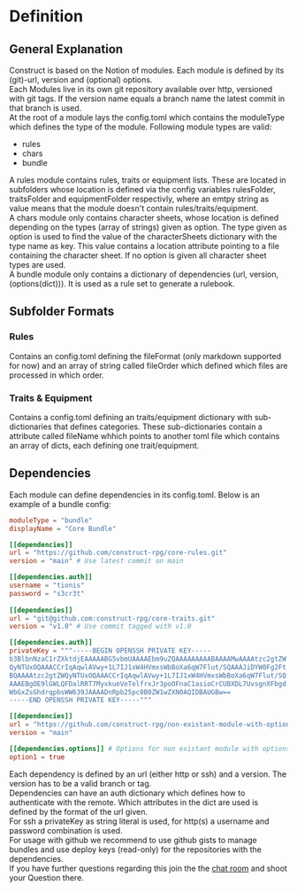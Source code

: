 # Definition

## General Explanation
Construct is based on the Notion of modules. Each module is defined by its (git)-url, version and (optional) options.  
Each Modules live in its own git repository available over http, versioned with git tags. If the version name equals a branch name the latest commit in that branch is used.  
At the root of a module lays the config.toml which contains the moduleType which defines the type of the module. Following module types are valid:

- rules
- chars
- bundle


A rules module contains rules, traits or equipment lists. These are located in subfolders whose location is defined via the config variables rulesFolder, traitsFolder and equipmentFolder respectivly, where an emtpy string as value means that the module doesn't contain rules/traits/equipment.  
A chars module only contains character sheets, whose location is defined depending on the types (array of strings) given as option. The type given as option is used to find the value of the characterSheets dictionary with the type name as key. This value contains a location attribute pointing to a file containing the character sheet. If no option is given all character sheet types are used.  
A bundle module only contains a dictionary of dependencies (url, version, (options(dict))). It is used as a rule set to generate a rulebook.

## Subfolder Formats
### Rules
Contains an config.toml defining the fileFormat (only markdown supported for now) and an array of string called fileOrder which defined which files are processed in which order.

### Traits & Equipment
Contains a config.toml defining an traits/equipment dictionary with sub-dictionaries that defines categories. These sub-dictionaries contain a attribute called fileName whhich points to another toml file which contains an array of dicts, each defining one trait/equipment.

## Dependencies
Each module can define dependencies in its config.toml. Below is an example of a bundle config:

```toml
moduleType = "bundle"
displayName = "Core Bundle"

[[dependencies]]
url = "https://github.com/construct-rpg/core-rules.git"
version = "main" # Use latest commit on main

[[dependencies.auth]]
username = "tionis"
password = "s3cr3t"
 
[[dependencies]]
url = "git@github.com:construct-rpg/core-traits.git"
version = "v1.0" # Use commit tagged with v1.0

[[dependencies.auth]]
privateKey = """-----BEGIN OPENSSH PRIVATE KEY-----
b3BlbnNzaC1rZXktdjEAAAAABG5vbmUAAAAEbm9uZQAAAAAAAAABAAAAMwAAAAtzc2gtZW
QyNTUxOQAAACCrIqAqwlAVwy+1L7IJ1xW4HVmxsWbBoXa6qW7Flut/SQAAAJiDYW0Fg2Ft
BQAAAAtzc2gtZWQyNTUxOQAAACCrIqAqwlAVwy+1L7IJ1xW4HVmxsWbBoXa6qW7Flut/SQ
AAAEBgOE9lGWLQFDalRRT7MyxkueVeTelfrxJr3poOFnaC1asioCrCUBXDL7UvsgnXFbgd
WbGxZsGhdrqpbsWW639JAAAADnRpb25pc0B0ZW1wZXN0AQIDBAUGBw==
-----END OPENSSH PRIVATE KEY-----"""

[[dependencies]]
url = "https://github.com/construct-rpg/non-existant-module-with-options.git"
version = "main"

[[dependencies.options]] # Options for non existant module with options
option1 = true
```

Each dependency is defined by an url (either http or ssh) and a version.
The version has to be a valid branch or tag.  
Dependencies can have an auth dictionary which defines how to authenticate with the remote. Which attributes in the dict are used is defined by the format of the url given.  
For ssh a privateKey as string literal is used, for http(s) a username and password combination is used.  
For usage with github we recommend to use github gists to manage bundles and use deploy keys (read-only) for the repositories with the dependencies.  
If you have further questions regarding this join the the [chat room](matrix.to/#/#construct:matrix.org) and shoot your Question there.
